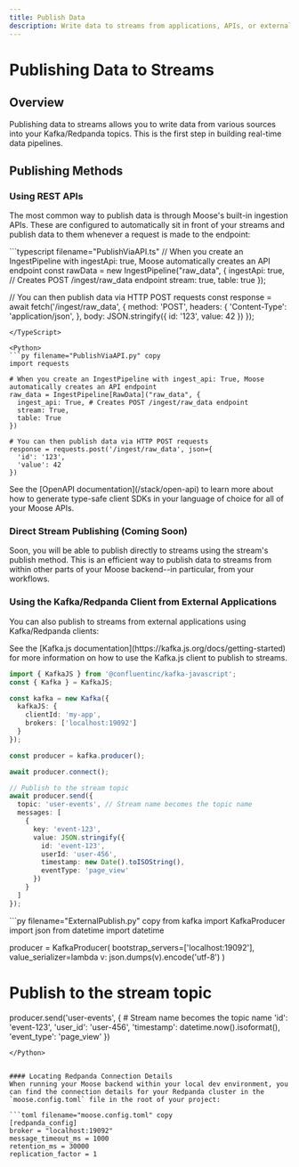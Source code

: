 ```yaml
---
title: Publish Data
description: Write data to streams from applications, APIs, or external sources
---
```



# Publishing Data to Streams

<LanguageSwitcher />

## Overview
Publishing data to streams allows you to write data from various sources into your Kafka/Redpanda topics. This is the first step in building real-time data pipelines.

## Publishing Methods

### Using REST APIs
The most common way to publish data is through Moose's built-in ingestion APIs. These are configured to automatically sit in front of your streams and publish data to them whenever a request is made to the endpoint:

<TypeScript>
```typescript filename="PublishViaAPI.ts"
// When you create an IngestPipeline with ingestApi: true, Moose automatically creates an API endpoint
const rawData = new IngestPipeline<RawData>("raw_data", {
  ingestApi: true, // Creates POST /ingest/raw_data endpoint
  stream: true,
  table: true
});

// You can then publish data via HTTP POST requests
const response = await fetch('/ingest/raw_data', {
  method: 'POST',
  headers: {
    'Content-Type': 'application/json',
  },
  body: JSON.stringify({
    id: '123',
    value: 42
  })
});
```
</TypeScript>

<Python>
```py filename="PublishViaAPI.py" copy
import requests

# When you create an IngestPipeline with ingest_api: True, Moose automatically creates an API endpoint
raw_data = IngestPipeline[RawData]("raw_data", {
  ingest_api: True, # Creates POST /ingest/raw_data endpoint
  stream: True,
  table: True
})

# You can then publish data via HTTP POST requests
response = requests.post('/ingest/raw_data', json={
  'id': '123',
  'value': 42
})
```
</Python>

<Callout type="info" title="Using OpenAPI">
See the [OpenAPI documentation](/stack/open-api) to learn more about how to generate type-safe client SDKs in your language of choice for all of your Moose APIs.
</Callout>

### Direct Stream Publishing (Coming Soon)

Soon, you will be able to publish directly to streams using the stream's publish method. This is an efficient way to publish data to streams from within other parts of your Moose backend--in particular, from your workflows.

### Using the Kafka/Redpanda Client from External Applications
You can also publish to streams from external applications using Kafka/Redpanda clients:

<TypeScript>
See the [Kafka.js documentation](https://kafka.js.org/docs/getting-started) for more information on how to use the Kafka.js client to publish to streams.

```typescript filename="ExternalPublish.ts"
import { KafkaJS } from '@confluentinc/kafka-javascript';
const { Kafka } = KafkaJS;

const kafka = new Kafka({
  kafkaJS: {
    clientId: 'my-app',
    brokers: ['localhost:19092']
  }
});

const producer = kafka.producer();

await producer.connect();

// Publish to the stream topic
await producer.send({
  topic: 'user-events', // Stream name becomes the topic name
  messages: [
    {
      key: 'event-123',
      value: JSON.stringify({
        id: 'event-123',
        userId: 'user-456',
        timestamp: new Date().toISOString(),
        eventType: 'page_view'
      })
    }
  ]
});
```
</TypeScript>

<Python>
```py filename="ExternalPublish.py" copy
from kafka import KafkaProducer
import json
from datetime import datetime

producer = KafkaProducer(
    bootstrap_servers=['localhost:19092'],
    value_serializer=lambda v: json.dumps(v).encode('utf-8')
)

# Publish to the stream topic
producer.send('user-events', {  # Stream name becomes the topic name
    'id': 'event-123',
    'user_id': 'user-456',
    'timestamp': datetime.now().isoformat(),
    'event_type': 'page_view'
})
```
</Python>


#### Locating Redpanda Connection Details
When running your Moose backend within your local dev environment, you can find the connection details for your Redpanda cluster in the `moose.config.toml` file in the root of your project:

```toml filename="moose.config.toml" copy
[redpanda_config]
broker = "localhost:19092"
message_timeout_ms = 1000
retention_ms = 30000
replication_factor = 1
```







